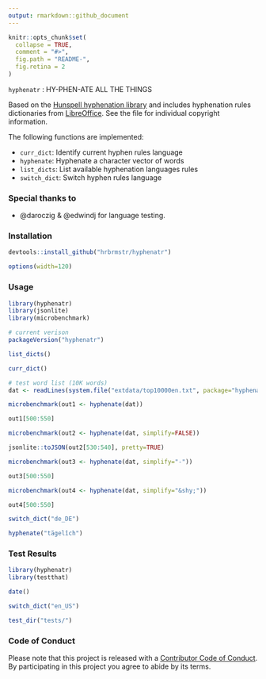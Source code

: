 ```yaml
---
output: rmarkdown::github_document
---
```


<!-- README.md is generated from README.Rmd. Please edit that file -->

```r
knitr::opts_chunk$set(
  collapse = TRUE,
  comment = "#>",
  fig.path = "README-",
  fig.retina = 2
)
```

`hyphenatr` : HY-PHEN-ATE ALL THE THINGS

Based on the [Hunspell hyphenation library](https://github.com/hunspell/hyphen) and includes hyphenation rules dictionaries from [LibreOffice](https://github.com/LibreOffice/dictionaries). See the <inst/COPYRIGHTS> file for individual copyright information.

The following functions are implemented:

- `curr_dict`:	Identify current hyphen rules language
- `hyphenate`:	Hyphenate a character vector of words
- `list_dicts`:	List available hyphenation languages rules
- `switch_dict`:	Switch hyphen rules language

### Special thanks to

- @daroczig & @edwindj for language testing.

### Installation

```r
devtools::install_github("hrbrmstr/hyphenatr")
```

```r
options(width=120)
```

### Usage

```r
library(hyphenatr)
library(jsonlite)
library(microbenchmark)

# current verison
packageVersion("hyphenatr")

list_dicts()

curr_dict()

# test word list (10K words)
dat <- readLines(system.file("extdata/top10000en.txt", package="hyphenatr"))

microbenchmark(out1 <- hyphenate(dat))

out1[500:550]

microbenchmark(out2 <- hyphenate(dat, simplify=FALSE))

jsonlite::toJSON(out2[530:540], pretty=TRUE)

microbenchmark(out3 <- hyphenate(dat, simplify="-"))

out3[500:550]

microbenchmark(out4 <- hyphenate(dat, simplify="&shy;"))

out4[500:550]

switch_dict("de_DE")

hyphenate("tägelîch")
```

### Test Results

```r
library(hyphenatr)
library(testthat)

date()

switch_dict("en_US")

test_dir("tests/")
```

### Code of Conduct

Please note that this project is released with a [Contributor Code of Conduct](CONDUCT.md). 
By participating in this project you agree to abide by its terms.

